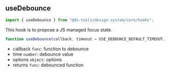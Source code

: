 
<Meta title="Design System/Core/Hooks/useDebounce" />

## useDebounce

```js
import { useDebounce } from "@ds-tools/design-system/core/hooks";
```

This hook is to propose a JS managed focus state.

```js
function useDebounce(callback, timeout = USE_DEBOUNCE_DEFAULT_TIMEOUT, options) => func;
```

-   callback `func`: function to debounce
-   time `number`: debounce value
-   options `object`: options
-   returns `func`: debounced function
